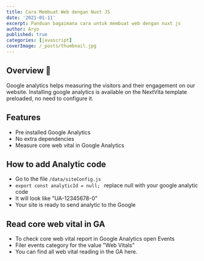 ```yaml
---
title: Cara Membuat Web dengan Nuxt JS
date: '2021-01-11'
excerpt: Panduan bagaimana cara untuk membuat web dengan nuxt js
author: Aryo
published: true
categories: [javascript]
coverImage: /_posts/thumbnail.jpg
---
```


## Overview 📝

Google analytics helps measuring the visitors and their engagement on our website. Installing google analytics is available on the NextVita template preloaded, no need to configure it. 


## Features
- Pre installed Google Analytics
- No extra dependencies
- Measure core web vital in Google Analytics

## How to add Analytic code
- Go to the file ``` /data/siteConfig.js ``` 
- ```export const analyticId = null; ``` replace null with your google analytic code 
- It will look like "UA-12345678-0" 
- Your site is ready to send analytic to the Google

## Read core web vital in GA

- To check core web vital report in Google Analytics open Events
- Filer events category for the value "Web Vitals" 
- You can find all web vital reading in the GA here. 